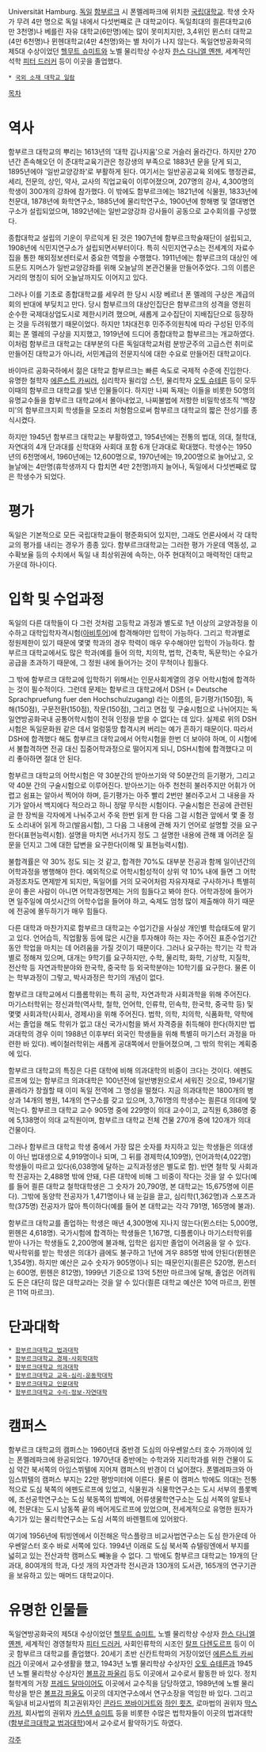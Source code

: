 Universität Hamburg. [[독일]] [[함부르크]] 시 폰멜레파크에 위치한 [[국립대학교]]. 학생 숫자가 무려 4만 명으로 독일 내에서 다섯번째로 큰 대학교이다. 독일최대의 쾰른대학교(6만 3천명)나 베를린 자유 대학교(6만명)에는 많이 못미치지만, 3,4위인 뮌스터 대학교(4만 6천명)나 뮌헨대학교(4만 4천명)와는 별 차이가 나지 않는다. 독일연방공화국의 제5대 수상이었던 [[헬무트 슈미트]]와 노벨 물리학상 수상자 [[한스 다니엘 옌젠]], 세계적인 석학 [[피터 드러커]] 등이 이곳을 졸업했다. 

 * [[국외 소재 대학교 일람]]


[[목차]]

= 역사 =

함부르크 대학교의 뿌리는 1613년의 '대학 김나지움'으로 거슬러 올라간다. 하지만 270년간 존속해오던 이 준대학교육기관은 청강생의 부족으로 1883년 문을 닫게 되고, 1895년에야 '일반교양강좌'로 부활하게 된다. 여기서는 일반공공교육 외에도 행정관료, 세리, 전문의, 상인, 약사, 교사의 직업교육이 이루어졌으며, 207명의 강사, 4,300명의 학생이 300개의 강좌에 참가했다. 이 밖에도 함부르크에는 1821년에 식물원, 1833년에 천문대, 1878년에 화학연구소, 1885년에 물리학연구소, 1900년에 항해병 및 열대병연구소가 설립되었으며, 1892년에는 일반교양강좌 강사들이 공동으로 교수회의를 구성했다. 

종합대학교 설립의 기운이 무르익게 된 것은 1907년에 함부르크학술재단이 설립되고, 1908년에 식민지연구소가 설립되면서부터이다. 특히 식민지연구소는 전세계의 자료수집을 통한 해외정보센터로서 중요한 역할을 수행했다. 1911년에는 함부르크의 대상인 에드문드 지머스가 일반교양강좌를 위해 오늘날의 본관건물을 만들어주었다. 그의 이름은 거리의 명칭이 되어 오늘날까지도 이어지고 있다. 

그러나 이를 기초로 종합대학교를 세우려 한 당시 시장 베르너 폰 멜레의 구상은 계급의회의 반대에 부딪치고 만다. 당시 함부르크의 대상인집단은 함부르크의 성격을 영원히 순수한 국제대상업도시로 제한시키려 했으며, 새롭게 교수집단이 지배집단으로 등장하는 것을 두려워했기 때문이었다. 하지만 1차대전후 민주주의원칙에 따라 구성된 민주의회는 폰 멜레의 구상을 지지했고, 1919년에 드디어 종합대학교 함부르크는 개교하였다. 이처럼 함부르크 대학교는 대부분의 다른 독일대학교처럼 분방군주의 고급스런 취미로 만들어진 대학교가 아니라, 서민계급의 전문지식에 대한 수요로 만들어진 대학교이다. 

바이마르 공화국하에서 젊은 대학교 함부르크는 빠른 속도로 국제적 수준에 진입한다. 유명한 철학자 [[에른스트 카씨러]], 심리학자 윌리암 스턴, 물리학자 [[오토 슈테른]] 등이 모두 이때의 함부르크 대학교를 빛낸 인물들이다. 하지만 나찌 독재는 이들을 비롯한 50명의 유명교수들을 함부르크 대학교에서 몰아내었고, 나찌불법에 저항한 비밀학생조직 '백장미'의 함부르크지회 학생들을 모조리 처형함으로써 함부르크 대학교의 짧은 전성기를 종식시켰다. 

하지만 1945년 함부르크 대학교는 부활하였고, 1954년에는 전통의 법대, 의대, 철학대, 자연대의 4개 단과대를 신학대와 사회대 포함 6개 단과대로 확대했다. 학생수는 1950년의 6천명에서, 1960년에는 12,600명으로, 1970년에는 19,200명으로 늘어났고, 오늘날에는 4만명(휴학생까지 다 합치면 4만 2천명)까지 늘어나, 독일에서 다섯번째로 많은 학생수가 되었다. 


= 평가 =

독일은 기본적으로 모든 국립대학교들이 평준화되어 있지만, 그래도 언론사에서 각 대학교의 평가를 내리는 경우가 종종 있다. 함부르크대학교는 그러한 평가 가운데 역동성, 교수확보율 등의 수치에서 독일 내 최상위권에 속하는, 아주 현대적이고 매력적인 대학교 가운데 하나이다.


= 입학 및 수업과정 =

독일의 다른 대학들이 다 그런 것처럼 고등학교 과정과 별도로 1년 이상의 교양과정을 이수하고 대학입학자격시험([[아비투어]])에 합격해야만 입학이 가능하다. 그리고 학과별로 정원제한이 있기 때문에 몇몇 학과의 경우 학력이 매우 우수해야만 입학이 가능하다. 함부르크 대학교에서도 많은 학과(예를 들어 의학, 치의학, 법학, 건축학, 독문학)는 수요가 공급을 초과하기 때문에, 그 정원 내에 들어가는 것이 무척이나 힘들다. 

그 밖에 함부르크 대학교에 입학하기 위해서는 인문사회계열의 경우 어학시험에 합격하는 것이 필수적이다. 그런데 문제는 함부르크 대학교에서 DSH (= Deutsche Sprachpruefung fuer den Hochschulzugang) 라는 이름의, 듣기평가(150점), 독해(150점), 구문전환(150점), 작문(150점), 그리고 면접 및 구술시험으로 나뉘어지는 독일연방공화국내 공통어학시험이 전혀 인정을 받을 수 없다는 데 있다. 실제로 위의 DSH시험은 독일문화원 같은 데서 얼렁뚱땅 합격시켜 버리는 예가 흔하기 때문이다. 따라서 DSH에 합격했다 해도 함부르크 대학교에서 어학시험을 한번 더 보아야 하며, 이 시험에서 불합격하면 전공 대신 집중어학과정으로 떨어지게 되니, DSH시험에 합격했다고 미리 좋아하면 절대 안 된다. 

함부르크 대학교의 어학시험은 약 30분간의 받아쓰기와 약 50분간의 듣기평가, 그리고 약 40분 간의 구술시험으로 이루어진다. 받아쓰기는 아주 천천히 불러주지만 어휘가 어렵고 쉼표는 알아서 찍어야 하며, 듣기평가는 아주 빨리 2번만 불러주고서 그 내용을 자기가 알아서 백지에다 적으라고 하니 정말 무식한 시험이다. 구술시험은 전공에 관련된 글 한 장씩을 각자에게 나눠주고서 주욱 한번 읽게 한 다음 그걸 시험관 앞에서 몇 줄 정도 소리내어 읽게 하고(발음시험), 그 다음 그 내용에 관해 자기 언어로 설명할 것을 요구한다(표현능력시험). 설명을 마치면 서너가지 정도 그 설명한 내용에 관해 꽤 어려운 질문을 던지고 그에 대한 답변을 요구한다(이해 및 표현능력시험). 

불합격률은 약 30% 정도 되는 것 같고, 합격한 70%도 대부분 전공과 함께 일이년간의 어학과정을 병행해야 한다. 예외적으로 어학시험성적이 상위 약 10% 내에 들면 그 어학과정조차도 면제받게 되지만, 독일어를 거의 모국어처럼 자유자재로 구사하거나 특별히 운이 좋은 사람이 아니면 어학과정면제는 거의 힘들다고 봐야 한다. 어학과정에 들어가면 일주일에 여섯시간의 어학수업을 들어야 하고, 숙제도 엄청 많이 제출해야 하기 때문에 전공에 몰두하기가 매우 힘들다.

다른 대학과 마찬가지로 함부르크 대학교는 수업기간을 사실상 개인별 학습태도에 맡기고 있다. 언어습득, 직업활동 등에 많은 시간을 투자해야 하는 자는 주어진 표준수업기간동안 학업을 마치는 데 어려움을 가질 것이기 때문이다. 그러나 요구하는 학기는 각 학과별로 정해져 있으며, 대개는 9학기를 요구하지만, 수학, 물리학, 화학, 기상학, 지질학, 전산학 등 자연과학분야와 한국학, 중국학 등 외국학분야는 10학기를 요구한다. 물론 이는 학부과정이 그렇고, 박사과정은 학기의 개념이 없다. 

함부르크 대학교에서 디플롬학위는 특히 공학, 자연과학과 사회과학을 위해 주어진다. 마기스터학위는 정신과학(역사학, 철학, 언어학, 인류학, 민속학, 한국학, 중국학 등) 및 몇몇 사회과학(사회사, 경제사)을 위해 주어진다. 법학, 의학, 치의학, 식품화학, 약학에서는 졸업을 해도 학위가 없고 대신 국가시험을 봐서 자격증을 취득해야 한다(하지만 법과대학의 경우 이미 1988년 이후부터 외국인 학생들을 위해 특별히 마기스터 과정을 마련한 바 있다). 베이철러학위는 새롭게 공대쪽에서 만들어졌으며, 그 밖의 학위는 계획중에 있다. 

함부르크 대학교의 특징은 다른 대학에 비해 의과대학의 비중이 크다는 것이다. 에펜도르프에 있는 함부르크 의과대학은 100년전에 일반병원으로서 세워진 것으로, 19세기말 콜레라가 창궐할 때 이미 독일 전역에 그 명성을 떨쳤다. 지금 의과대학은 1800개의 병상과 14개의 병원, 14개의 연구소를 갖고 있으며, 3,761명의 학생수는 쾰른대 의대에 맞먹는다. 함부르크 대학교 교수 905명 중에 229명이 의대 교수이고, 교직원 6,386명 중에 5,138명이 의대 교직원이며, 함부르크 대학교 전체 건물 270개 중에 120개가 의대 건물이다. 

그러나 함부르크 대학교 학생 중에서 가장 많은 숫자를 차지하고 있는 학생들은 의대생이 아닌 법대생으로 4,919명이나 되며, 그 뒤를 경제학(4,109명), 언어과학(4,022명) 학생들이 따르고 있다(6,038명에 달하는 교직과정생은 별도로 함). 반면 철학 및 사회과학 전공자는 2,488명 밖에 안돼, 다른 대학에 비해 그 비중이 작다는 것을 알 수 있다(예를 들어 쾰른 대학교 철학대학생은 그 숫자가 20,790명, 본 대학교는 15,675명에 이른다). 그밖에 동양학 전공자가 1,471명이나 돼 눈길을 끌고, 심리학(1,362명)과 스포츠과학(375명) 전공자가 많아 특이하다(예를 들어 본 대학교는 각각 791명, 165명에 불과). 

함부르크 대학교를 졸업하는 학생은 매년 4,300명에 지나지 않는다(뮌스터는 5,000명, 뮌헨은 4,618명). 국가시험에 합격하는 학생들은 1,167명, 디플롬이나 마기스터학위를 받아 나가는 학생들도 2,200명에 불과해, 입학은 쉽지만 졸업이 어려움을 알 수 있다. 박사학위를 받는 학생은 의대가 큼에도 불구하고 1년에 겨우 885명 밖에 안된다(뮌헨은 1,354명). 하지만 예산은 교수 숫자가 905명이나 되는 때문인지(쾰른은 520명, 뮌스터는 600명, 뮌헨은 812명), 1999년 기준으로 13억 5천만 마르크에 달해, 졸업은 어려워도 돈은 대단히 많은 대학교라는 것을 알 수 있다(쾰른 대학교 예산은 10억 마르크, 뮌헨은 11억 마르크).


= 단과대학 =

 * [[함부르크대학교 법과대학]]
 * [[함부르크대학교 경제-사회학대학]]
 * [[함부르크대학교 의과대학]]
 * [[함부르크대학교 교육-심리-운동학대학]]
 * [[함부르크대학교 인문대학]]
 * [[함부르크대학교 수리-정보-자연대학]]


= 캠퍼스 =

함부르크 대학교의 캠퍼스는 1960년대 중반경 도심의 아우쎈알스터 호수 가까이에 있는 폰멜레파크에 완공되었다. 1970년대 중반에는 수학과와 지리학과를 위한 건물이 도심 약간 북서쪽의 아임스뷔텔에 지어져 캠퍼스의 반경이 더 넓어졌다. 폰멜레파크와 아임스뷔텔의 캠퍼스 부지는 22만 평방미터에 이른다. 물론 이 캠퍼스 밖에도 의대는 전통적으로 도심 북쪽의 에펜도르프에 있었고, 식물원과 식물학연구소는 도시 서부의 플롯벡에, 조선공학연구소는 도심 북동쪽의 밤벡에, 어류생물학연구소는 도심 서쪽의 알토나에, 천문대는 도시 남동쪽 끝의 베어게도르프에 있었으며, 전세계적으로 유명한 원자가속기가 있는 물리학연구소는 도심 서쪽의 바렌펠트에 있어왔다. 

여기에 1956년에 튀빙엔에서 이전해온 막스플랑크 비교사법연구소는 도심 한가운데 아우쎈알스터 호수 바로 서쪽에 있다. 1994년 이래로 도심 북서쪽 슈텔링엔에서 부지를 넓히고 있는 전산과학 캠퍼스도 빼놓을 수 없다. 그 밖에도 함부르크 대학교는 19개의 단과대, 80여개의 학과, 다섯 개의 자연과학 전시관과 130개의 도서관, 165개의 연구기관을 보유하고 있는 매머드 대학교이다. 


= 유명한 인물들 =

독일연방공화국의 제5대 수상이었던 [[헬무트 슈미트]], 노벨 물리학상 수상자 [[한스 다니엘 옌젠]], 세계적인 경영철학자 [[피터 드러커]], 사회인류학의 시조인 [[랄프 다렌도르프]] 등이 이곳 함부르크 대학교를 졸업했다. 20세기 초반 신칸트학파의 거장이었던 [[에른스트 카씨러]]가 이곳에서 교수생활을 했고, 1943년 노벨 물리학상 수상자인 [[오토 슈테른]]과 1945년 노벨 물리학상 수상자인 [[볼프강 파울리]] 등도 이곳에서 교수로서 활동한 바 있다. 정치철학계의 거장 [[프레드 달마이어]]도 이곳에서 교수직을 담당하였고, 1989년에 노벨 물리학상을 받은 [[볼프강 파울]]도 이곳의 데지연구소에서 연구소장을 역임한 바 있다. 그리고 독일내 비교사법의 최고권위자인 [[콘라드 쯔바이거트]]와 [[하인 쾻츠]], 로마법의 권위자 [[막스 카저]], 회사법의 권위자 [[카스텐 슈미트]] 등을 비롯한 수많은 법학자들이 이곳의 법과대학([[함부르크대학교 법과대학]])에서 교수로서 활약하기도 하였다.




[[각주]]
